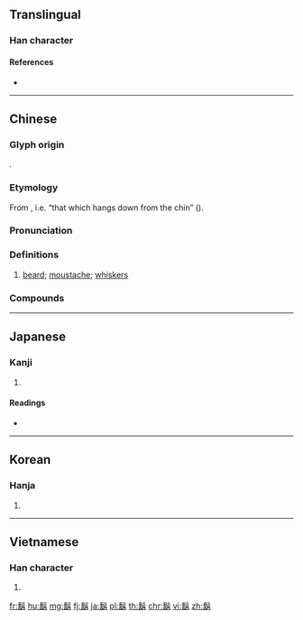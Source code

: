 {{character info/new}}
{{also|胡}}
==Translingual==

===Han character===
{{Han char|rn=190|rad=髟|as=09|sn=19|four=72627|canj=SHJRB}}

====References====
* {{Han ref|kx=1455.421|dkj=45523|dj=1986.380|hdz=74529.110|uh=9B0D|ud=39693|bh=C447|bd=50247}}

----

==Chinese==
{{zh-forms|s=胡}}

===Glyph origin===
{{Han etym}}
{{Han compound|髟|胡|ls=psc|c1=s|c2=p|t1=hair}}.

===Etymology===
From {{och-l|胡|[[wattle]]; [[dewlap]] of an animal}}, i.e. “that which hangs down from the chin” ({{zh-ref|Wang, 1980}}).

===Pronunciation===
{{zh-pron
|m=hú
|c=wu4
|mn=hô͘
|w=3hhu
|mc=y
|oc=y
|cat=n
}}

===Definitions===
{{zh-hanzi}}

# [[beard]]; [[moustache]]; [[whiskers]]

===Compounds===
{{zh-der|兩撇鬍|八字鬍|八字鬍鬚|刮鬍子|吹鬍子|大鬍子|理鬍子|紅鬍子|絡腮鬍|落腮鬍|蔥鬍子|藍鬍子|連鬚鬍子|電鬍刀|鬍匪|鬍子|鬍子工程|鬍子阿姨|鬍鬚}}

----

==Japanese==

===Kanji===
{{ja-kanji|grade=|rs=髟09}}

# {{defn|lang=ja|sort=髟09}}

====Readings====
* {{ja-readings|on=[[こ]] (ko)|kun=}}

----

==Korean==

===Hanja===
{{ko-hanja|hangeul=호|eumhun=|rv=ho|mr=ho|y=ho}}

# {{defn|lang=ko|sort=髟09}}

----

==Vietnamese==

===Han character===
{{vi-hantu|[[hồ]], [[râu]]|rs=髟09}}

# {{defn|lang=vi|sort=髟09}}

[[fr:鬍]]
[[hu:鬍]]
[[mg:鬍]]
[[fj:鬍]]
[[ja:鬍]]
[[pl:鬍]]
[[th:鬍]]
[[chr:鬍]]
[[vi:鬍]]
[[zh:鬍]]